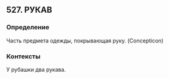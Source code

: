 ## 527. РУКАВ
### Определение
Часть предмета одежды, покрывающая руку. (Concepticon)

### Контексты
У рубашки два рукава.

